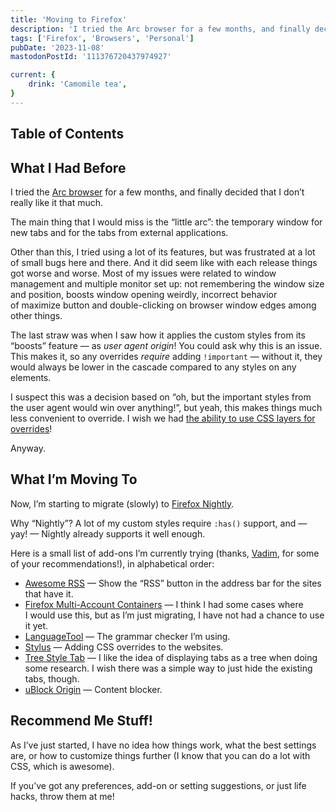 ```yaml
---
title: 'Moving to Firefox'
description: 'I tried the Arc browser for a few months, and finally decided that I don’t really like it that much. Now, I’m starting to migrate (slowly) to Firefox Nightly.'
tags: ['Firefox', 'Browsers', 'Personal']
pubDate: '2023-11-08'
mastodonPostId: '111376720437974927'

current: {
	drink: 'Camomile tea',
}
---
```


## Table of Contents

## What I Had Before

I tried the [Arc browser](https://arc.net/) for a few months, and finally decided that I don’t really like it that much.

The main thing that I would miss is the “little arc”: the temporary window for new tabs and for the tabs from external applications.

Other than this, I tried using a lot of its features, but was frustrated at a lot of small bugs here and there. And it did seem like with each release things got worse and worse. Most of my issues were related to window management and multiple monitor set up: not remembering the window size and position, boosts window opening weirdly, incorrect behavior of maximize button and double-clicking on browser window edges among other things.

The last straw was when I saw how it applies the custom styles from its “boosts” feature — as _user agent origin_! You could ask why this is an issue. This makes it, so any overrides _require_ adding `!important` — without it, they would always be lower in the cascade compared to any styles on any elements.

I suspect this was a decision based on “oh, but the important styles from the user agent would win over anything!”, but yeah, this makes things much less convenient to override. I wish we had [the ability to use CSS layers for overrides](/unlayered-styles-issue/)!

Anyway.

## What I’m Moving To

Now, I’m starting to migrate (slowly) to [Firefox Nightly](https://www.mozilla.org/en-US/firefox/nightly/notes/).

Why “Nightly”? A lot of my custom styles require `:has()` support, and — yay! — Nightly already supports it well enough.

Here is a small list of add-ons I’m currently trying (thanks, [Vadim](https://pepelsbey.dev/), for some of your recommendations!), in alphabetical order:

- [Awesome RSS](https://addons.mozilla.org/en-US/firefox/addon/awesome-rss/) — Show the “RSS” button in the address bar for the sites that have it.
- [Firefox Multi-Account Containers](https://addons.mozilla.org/en-US/firefox/addon/multi-account-containers/) — I think I had some cases where I would use this, but as I’m just migrating, I have not had a chance to use it yet.
- [LanguageTool](https://addons.mozilla.org/en-US/firefox/addon/languagetool/) — The grammar checker I’m using.
- [Stylus](https://addons.mozilla.org/en-US/firefox/addon/styl-us/) — Adding CSS overrides to the websites.
- [Tree Style Tab](https://addons.mozilla.org/en-US/firefox/addon/tree-style-tab/) — I like the idea of displaying tabs as a tree when doing some research. I wish there was a simple way to just hide the existing tabs, though.
- [uBlock Origin](https://addons.mozilla.org/en-US/firefox/addon/ublock-origin/) — Content blocker.

## Recommend Me Stuff!

As I’ve just started, I have no idea how things work, what the best settings are, or how to customize things further (I know that you can do a lot with CSS, which is awesome).

If you’ve got any preferences, add-on or setting suggestions, or just life hacks, throw them at me!
